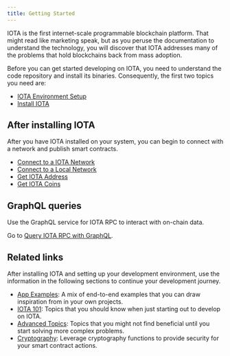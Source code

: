 ```yaml
---
title: Getting Started
---
```


IOTA is the first internet-scale programmable blockchain platform. That might read like marketing speak, but as you peruse the documentation to understand the technology, you will discover that IOTA addresses many of the problems that hold blockchains back from mass adoption. 

Before you can get started developing on IOTA, you need to understand the code repository and install its binaries. Consequently, the first two topics you need are:

- [IOTA Environment Setup](getting-started/iota-environment.mdx)
- [Install IOTA](getting-started/iota-install.mdx)

## After installing IOTA

After you have IOTA installed on your system, you can begin to connect with a network and publish smart contracts. 

- [Connect to a IOTA Network](getting-started/connect.mdx)
- [Connect to a Local Network](getting-started/local-network.mdx)
- [Get IOTA Address](getting-started/get-address.mdx)
- [Get IOTA Coins](getting-started/get-coins.mdx)

## GraphQL queries

Use the GraphQL service for IOTA RPC to interact with on-chain data. 

Go to [Query IOTA RPC with GraphQL](getting-started/graphql-rpc.mdx).

## Related links

After installing IOTA and setting up your development environment, use the information in the following sections to continue your development journey.

- [App Examples](app-examples.mdx): A mix of end-to-end examples that you can draw inspiration from in your own projects.
- [IOTA 101](iota-101.mdx): Topics that you should know when just starting out to develop on IOTA.
- [Advanced Topics](advanced.mdx): Topics that you might not find beneficial until you start solving more complex problems.
- [Cryptography](cryptography/how-to/cryptography.mdx): Leverage cryptography functions to provide security for your smart contract actions. 
